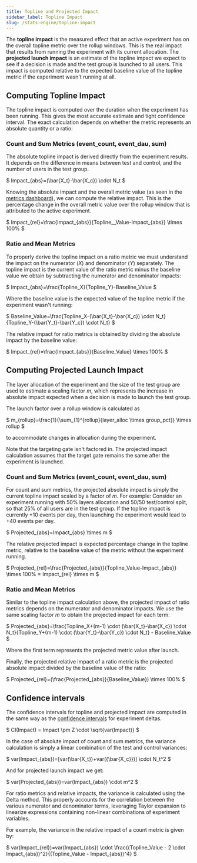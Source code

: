 ```yaml
---
title: Topline and Projected Impact
sidebar_label: Topline Impact
slug: /stats-engine/topline-impact
---
```


The **topline impact** is the measured effect that an active experiment has on the overall topline metric over the rollup windows.  This is the real impact that results from running the experiment with its current allocation.  The **projected launch impact** is an estimate of the topline impact we expect to see if a decision is made and the test group is launched to all users. This impact is computed relative to the expected baseline value of the topline metric if the experiment wasn't running at all.

## Computing Topline Impact

The topline impact is computed over the duration when the experiment has been running. This gives the most accurate estimate and tight confidence interval. The exact calculation depends on whether the metric represents an absolute quantity or a ratio:

### Count and Sum Metrics (event_count, event_dau, sum)

The absolute topline impact is derived directly from the experiment results. It depends on the difference in means between test and control, and the number of users in the test group.

$
Impact_{abs}=(\bar{X_t}-\bar{X_c}) \cdot N_t
$

Knowing the absolute impact and the overall metric value (as seen in the [metrics dashboard](/metrics/console)), we can compute the relative impact.  This is the percentage change in the overall metric value over the rollup window that is attributed to the active experiment.

$
Impact_{rel}=\frac{Impact_{abs}}{Topline_\_Value-Impact_{abs}} \times 100\%
$

### Ratio and Mean Metrics

To properly derive the topline impact on a ratio metric we must understand the impact on the numerator (*X*) and denominator (*Y*) separately.  The topline impact is the current value of the ratio metric minus the baseline value we obtain by subtracting the numerator and denominator impacts:

$
Impact_{abs}=\frac{Topline\_X}{Topline\_Y}-Baseline\_Value
$

Where the baseline value is the expected value of the topline metric if the experiment wasn't running:

$
Baseline\_Value=\frac{Topline\_X-(\bar{X_t}-\bar{X_c}) \cdot N_t}{Topline\_Y-(\bar{Y_t}-\bar{Y_c}) \cdot N_t}
$

The relative impact for ratio metrics is obtained by dividing the absolute impact by the baseline value:

$
Impact_{rel}=\frac{Impact_{abs}}{Baseline\_Value} \times 100\%
$

## Computing Projected Launch Impact

The layer allocation of the experiment and the size of the test group are used to estimate a scaling factor *m*, which represents the increase in absolute impact expected when a decision is made to launch the test group.

The launch factor over a rollup window is calculated as

$
m_{rollup}=\frac{1}{\sum_{1}^{rollup}{layer\_alloc \times group\_pct}} \times rollup
$

to accommodate changes in allocation during the experiment.

Note that the targeting gate isn't factored in.  The projected impact calculation assumes that the target gate remains the same after the experiment is launched.

### Count and Sum Metrics (event_count, event_dau, sum)

For count and sum metrics, the projected absolute impact is simply the current topline impact scaled by a factor of *m*.  For example: Consider an experiment running with 50% layers allocation and 50/50 test/control split, so that 25% of all users are in the test group.  If the topline impact is currently +10 events per day, then launching the experiment would lead to +40 events per day. 

$
Projected_{abs}=Impact_{abs} \times m
$

The relative projected impact is expected percentage change in the topline metric, relative to the baseline value of the metric without the experiment running.

$
Projected_{rel}=\frac{Projected_{abs}}{Topline\_Value-Impact_{abs}} \times 100\% = Impact_{rel} \times m
$

### Ratio and Mean Metrics

Similar to the topline impact calculation above, the projected impact of ratio metrics depends on the numerator and denominator impacts.  We use the same scaling factor *m* to obtain the projected impact for each term:

$
Projected_{abs}=\frac{Topline\_X+(m-1) \cdot (\bar{X_t}-\bar{X_c}) \cdot N_t}{Topline\_Y+(m-1) \cdot (\bar{Y_t}-\bar{Y_c}) \cdot N_t} - Baseline\_Value
$

Where the first term represents the projected metric value after launch. 

Finally, the projected relative impact of a ratio metric is the projected absolute impact divided by the baseline value of the ratio: 

$
Projected_{rel}=(\frac{Projected_{abs}}{Baseline\_Value}) \times 100\%
$

## Confidence intervals

The confidence intervals for topline and projected impact are computed in the same way as the [confidence intervals](https://docs.statsig.com/stats-engine/confidence-intervals) for experiment deltas.  

$
CI(Impact) = Impact \pm Z \cdot \sqrt{var(Impact)}
$

In the case of absolute impact of count and sum metrics, the variance calculation is simply a linear combination of the test and control variances:  

$
var(Impact_{abs})=[var(\bar{X_t})+var({\bar{X_c}})] \cdot N_t^2
$

And for projected launch impact we get:

$
var(Projected_{abs})=var(Impact_{abs}) \cdot m^2
$

For ratio metrics and relative impacts, the variance is calculated using the Delta method.  This properly accounts for the correlation between the various numerator and denominator terms, leveraging Taylor expansion to linearize expressions containing non-linear combinations of experiment variables.  

For example, the variance in the relative impact of a count metric is given by:

$
var(Impact_{rel})=var(Impact_{abs}) \cdot \frac{(Topline\_Value - 2 \cdot Impact_{abs})^2}{(Topline\_Value - Impact_{abs})^4}
$
